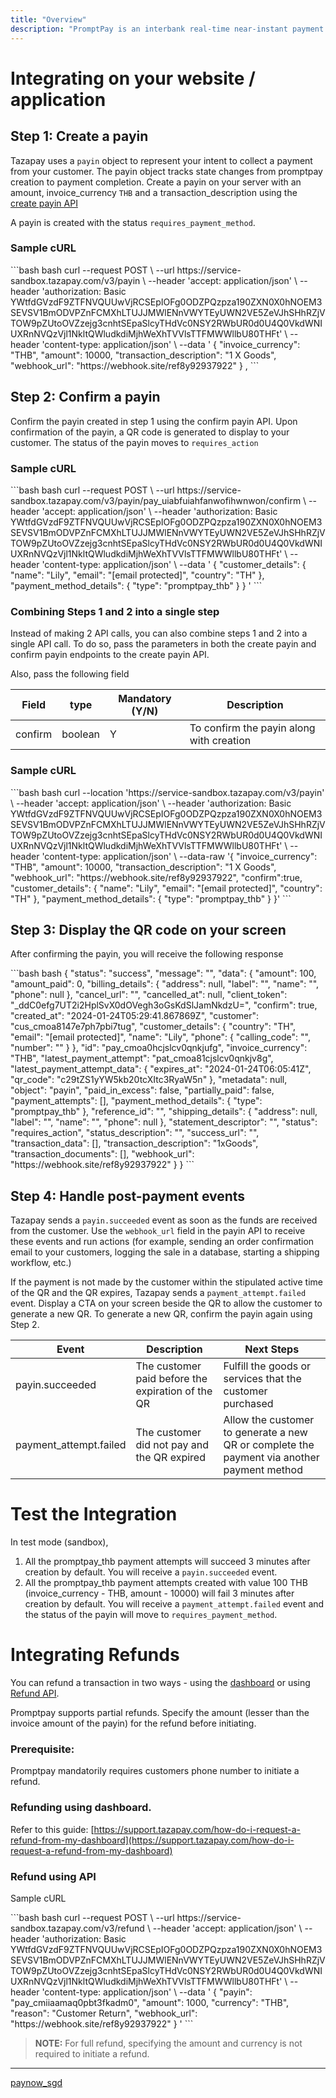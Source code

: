 ```yaml
---
title: "Overview"
description: "PromptPay is an interbank real-time near-instant payment system that enables users to easily receive and transfer funds using either their Citizen ID or mobile phone number."
---
```


# Integrating on your website / application

## Step 1: Create a payin

Tazapay uses a `payin` object to represent your intent to collect a payment from your customer. The payin object tracks state changes from promptpay creation to payment completion. Create a payin on your server with an amount, invoice\_currency `THB` and a transaction\_description using the [create payin API](https://docs.tazapay.com/reference/create-payin)

A payin is created with the status `requires_payment_method`.

### Sample cURL

<CodeGroup>
  ```bash bash
  curl --request POST \
       --url https://service-sandbox.tazapay.com/v3/payin \
       --header 'accept: application/json' \
       --header 'authorization: Basic YWtfdGVzdF9ZTFNVQUUwVjRCSEpIOFg0ODZPQzpza190ZXN0X0hNOEM3SEVSV1BmODVPZnFCMXhLTUJJMWlENnVWYTEyUWN2VE5ZeVJhSHhRZjVTOW9pZUtoOVZzejg3cnhtSEpaSlcyTHdVc0NSY2RWbUR0d0U4Q0VkdWNIUXRnNVQzVjl1NkltQWludkdiMjhWeXhTVVlsTTFMWWllbU80THFt' \
       --header 'content-type: application/json' \
       --data '
  {
    "invoice_currency": "THB",
    "amount": 10000,
    "transaction_description": "1 X Goods",
  	"webhook_url": "https://webhook.site/ref8y92937922"
  }
  ,
  ```
</CodeGroup>

## Step 2: Confirm a payin

Confirm the payin created in step 1 using the confirm payin API. Upon confirmation of the payin, a QR code is generated to display to your customer. The status of the payin moves to `requires_action`

### Sample cURL

<CodeGroup>
  ```bash bash
  curl --request POST \
       --url https://service-sandbox.tazapay.com/v3/payin/pay_uiabfuiahfanwofihwnwon/confirm \
       --header 'accept: application/json' \
       --header 'authorization: Basic YWtfdGVzdF9ZTFNVQUUwVjRCSEpIOFg0ODZPQzpza190ZXN0X0hNOEM3SEVSV1BmODVPZnFCMXhLTUJJMWlENnVWYTEyUWN2VE5ZeVJhSHhRZjVTOW9pZUtoOVZzejg3cnhtSEpaSlcyTHdVc0NSY2RWbUR0d0U4Q0VkdWNIUXRnNVQzVjl1NkltQWludkdiMjhWeXhTVVlsTTFMWWllbU80THFt' \
       --header 'content-type: application/json' \
       --data '
  {
    "customer_details": {
      "name": "Lily",
      "email": "[email protected]",
      "country": "TH"
    },
    "payment_method_details": {
      "type": "promptpay_thb"
    }
  }
  '
  ```
</CodeGroup>

### Combining Steps 1 and 2 into a single step

Instead of making 2 API calls, you can also combine steps 1 and 2 into a single API call. To do so, pass the parameters in both the create payin and confirm payin endpoints to the create payin API.

Also, pass the following field

| Field   | type    | Mandatory (Y/N) | Description                              |
| ------- | ------- | --------------- | ---------------------------------------- |
| confirm | boolean | Y               | To confirm the payin along with creation |

### Sample cURL

<CodeGroup>
  ```bash bash
  curl --location 'https://service-sandbox.tazapay.com/v3/payin' \
  --header 'accept: application/json' \
  --header 'authorization: Basic YWtfdGVzdF9ZTFNVQUUwVjRCSEpIOFg0ODZPQzpza190ZXN0X0hNOEM3SEVSV1BmODVPZnFCMXhLTUJJMWlENnVWYTEyUWN2VE5ZeVJhSHhRZjVTOW9pZUtoOVZzejg3cnhtSEpaSlcyTHdVc0NSY2RWbUR0d0U4Q0VkdWNIUXRnNVQzVjl1NkltQWludkdiMjhWeXhTVVlsTTFMWWllbU80THFt' \
  --header 'content-type: application/json' \
  --data-raw '{
    "invoice_currency": "THB",
    "amount": 10000,
    "transaction_description": "1 X Goods",
    "webhook_url": "https://webhook.site/ref8y92937922",
    "confirm":true,
    "customer_details": {
      "name": "Lily",
      "email": "[email protected]",
      "country": "TH"
    },
    "payment_method_details": {
      "type": "promptpay_thb"
    }
  }'
  ```
</CodeGroup>

## Step 3: Display the QR code on your screen

After confirming the payin, you will receive the following response

<CodeGroup>
  ```bash bash
  {
    "status": "success",
    "message": "",
    "data": {
      "amount": 100,
      "amount_paid": 0,
      "billing_details": {
        "address": null,
        "label": "",
        "name": "",
        "phone": null
      },
      "cancel_url": "",
      "cancelled_at": null,
      "client_token": "_ddC0efg7UT2i2HplSvX0dOVegh3oGsKdSlJamNkdzU=",
      "confirm": true,
      "created_at": "2024-01-24T05:29:41.867869Z",
      "customer": "cus_cmoa8147e7ph7pbi7tug",
      "customer_details": {
        "country": "TH",
        "email": "[email protected]",
        "name": "Lily",
        "phone": {
          "calling_code": "",
          "number": ""
        }
      },
      "id": "pay_cmoa0hcjslcv0qnkjufg",
      "invoice_currency": "THB",
      "latest_payment_attempt": "pat_cmoa81cjslcv0qnkjv8g",
      "latest_payment_attempt_data": {
        "expires_at": "2024-01-24T06:05:41Z",
        "qr_code": "c29tZS1yYW5kb20tcXItc3RyaW5n"
      },
      "metadata": null,
      "object": "payin",
      "paid_in_excess": false,
      "partially_paid": false,
      "payment_attempts": [],
      "payment_method_details": {
        "type": "promptpay_thb"
      },
      "reference_id": "",
      "shipping_details": {
        "address": null,
        "label": "",
        "name": "",
        "phone": null
      },
      "statement_descriptor": "",
      "status": "requires_action",
      "status_description": "",
      "success_url": "",
      "transaction_data": [],
      "transaction_description": "1xGoods",
      "transaction_documents": [],
      "webhook_url": "https://webhook.site/ref8y92937922"
    }
  }
  ```
</CodeGroup>

## Step 4: Handle post-payment events

Tazapay sends a `payin.succeeded` event as soon as the funds are received from the customer. Use the `webhook_url` field in the payin API to receive these events and run actions (for example, sending an order confirmation email to your customers, logging the sale in a database, starting a shipping workflow, etc.)

If the payment is not made by the customer within the stipulated active time of the QR and the QR expires, Tazapay sends a `payment_attempt.failed` event. Display a CTA on your screen beside the QR to allow the customer to generate a new QR. To generate a new QR, confirm the payin again using Step 2.

| Event                   | Description                                       | Next Steps                                                                                 |
| ----------------------- | ------------------------------------------------- | ------------------------------------------------------------------------------------------ |
| payin.succeeded         | The customer paid before the expiration of the QR | Fulfill the goods or services that the customer purchased                                  |
| payment\_attempt.failed | The customer did not pay and the QR expired       | Allow the customer to generate a new QR or complete the payment via another payment method |

# Test the Integration

In test mode (sandbox),

1. All the promptpay\_thb payment attempts will succeed 3 minutes after creation by default. You will receive a `payin.succeeded` event.
2. All the promptpay\_thb payment attempts created with value 100 THB (invoice\_currency - THB, amount - 10000) will fail 3 minutes after creation by default. You will receive a `payment_attempt.failed` event and the status of the payin will move to `requires_payment_method`.

# Integrating Refunds

You can refund a transaction in two ways - using the [dashboard](https://dashboard.tazapay.com) or using [Refund API](https://docs.tazapay.com/reference/refund-api).

Promptpay supports partial refunds. Specify the amount (lesser than the invoice amount of the payin) for the refund before initiating.

### **Prerequisite:**

Promptpay mandatorily requires customers phone number to initiate a refund.

### Refunding using dashboard.

Refer to this guide: [https://support.tazapay.com/how-do-i-request-a-refund-from-my-dashboard](https://support.tazapay.com/how-do-i-request-a-refund-from-my-dashboard)

### Refund using API

Sample cURL

<CodeGroup>
  ```bash bash
  curl --request POST \
       --url https://service-sandbox.tazapay.com/v3/refund \
       --header 'accept: application/json' \
       --header 'authorization: Basic YWtfdGVzdF9ZTFNVQUUwVjRCSEpIOFg0ODZPQzpza190ZXN0X0hNOEM3SEVSV1BmODVPZnFCMXhLTUJJMWlENnVWYTEyUWN2VE5ZeVJhSHhRZjVTOW9pZUtoOVZzejg3cnhtSEpaSlcyTHdVc0NSY2RWbUR0d0U4Q0VkdWNIUXRnNVQzVjl1NkltQWludkdiMjhWeXhTVVlsTTFMWWllbU80THFt' \
       --header 'content-type: application/json' \
       --data '
  {
    "payin": "pay_cmiiaamaq0pbt3fkadm0",
    "amount": 1000,
    "currency": "THB",
    "reason": "Customer Return",
    "webhook_url": "https://webhook.site/ref8y92937922"
  }
  '
  ```
</CodeGroup>

> **NOTE:** For full refund, specifying the amount and currency is not required to initiate a refund.

***

[paynow\_sgd](/docs/paynow_sgd)
